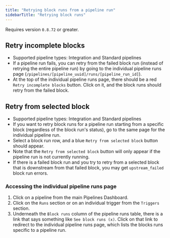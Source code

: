 ```yaml
---
title: "Retrying block runs from a pipeline run"
sidebarTitle: "Retrying block runs"
---
```


<Note>Requires version `0.8.72` or greater.</Note>

## Retry incomplete blocks

- Supported pipeline types: Integration and Standard pipelines
- If a pipeline run fails, you can retry from the failed block
run (instead of retrying the entire pipeline run) by going to the individual
pipeline runs page (`/pipelines/[pipeline_uuid]/runs/[pipeline_run_id]`).
- At the top of the individual pipeline runs page, there should be a red
`Retry incomplete blocks` button. Click on it, and the block runs should
retry from the failed block.

## Retry from selected block

- Supported pipeline types: Integration and Standard pipelines
- If you want to retry block runs for a pipeline run starting from a specific
block (regardless of the block run's status), go to the same page for the individual
pipeline run.
- Select a block run row, and a blue `Retry from selected block` button should appear.
- Note that the `Retry from selected block` button will only appear if the pipeline
run is not currently running.
- If there is a failed block run and you try to retry from a selected block that is
downstream from that failed block, you may get `upstream_failed` block run errors.

### Accessing the individual pipeline runs page

1. Click on a pipeline from the main Pipelines Dashboard.
2. Click on the `Runs` section or on an individual trigger from the `Triggers` section.
3. Underneath the `Block runs` column of the pipeline runs table, there is a link that
says something like `See block runs (x)`. Click on that link to redirect to the
individual pipeline runs page, which lists the blocks runs specific to a pipeline run.
